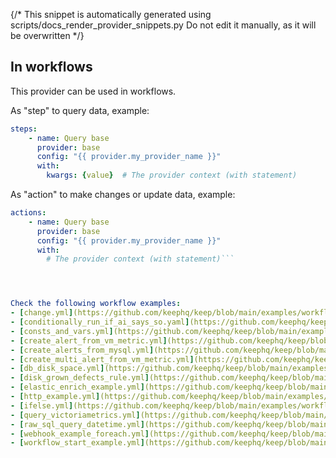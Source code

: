 {/* This snippet is automatically generated using scripts/docs_render_provider_snippets.py 
Do not edit it manually, as it will be overwritten */}

## In workflows

This provider can be used in workflows.


As "step" to query data, example:
```yaml
steps:
    - name: Query base
      provider: base
      config: "{{ provider.my_provider_name }}"
      with:
        kwargs: {value}  # The provider context (with statement)
```


As "action" to make changes or update data, example:
```yaml
actions:
    - name: Query base
      provider: base
      config: "{{ provider.my_provider_name }}"
      with:
        # The provider context (with statement)```




Check the following workflow examples:
- [change.yml](https://github.com/keephq/keep/blob/main/examples/workflows/change.yml)
- [conditionally_run_if_ai_says_so.yaml](https://github.com/keephq/keep/blob/main/examples/workflows/conditionally_run_if_ai_says_so.yaml)
- [consts_and_vars.yml](https://github.com/keephq/keep/blob/main/examples/workflows/consts_and_vars.yml)
- [create_alert_from_vm_metric.yml](https://github.com/keephq/keep/blob/main/examples/workflows/create_alert_from_vm_metric.yml)
- [create_alerts_from_mysql.yml](https://github.com/keephq/keep/blob/main/examples/workflows/create_alerts_from_mysql.yml)
- [create_multi_alert_from_vm_metric.yml](https://github.com/keephq/keep/blob/main/examples/workflows/create_multi_alert_from_vm_metric.yml)
- [db_disk_space.yml](https://github.com/keephq/keep/blob/main/examples/workflows/db_disk_space.yml)
- [disk_grown_defects_rule.yml](https://github.com/keephq/keep/blob/main/examples/workflows/disk_grown_defects_rule.yml)
- [elastic_enrich_example.yml](https://github.com/keephq/keep/blob/main/examples/workflows/elastic_enrich_example.yml)
- [http_example.yml](https://github.com/keephq/keep/blob/main/examples/workflows/http_example.yml)
- [ifelse.yml](https://github.com/keephq/keep/blob/main/examples/workflows/ifelse.yml)
- [query_victoriametrics.yml](https://github.com/keephq/keep/blob/main/examples/workflows/query_victoriametrics.yml)
- [raw_sql_query_datetime.yml](https://github.com/keephq/keep/blob/main/examples/workflows/raw_sql_query_datetime.yml)
- [webhook_example_foreach.yml](https://github.com/keephq/keep/blob/main/examples/workflows/webhook_example_foreach.yml)
- [workflow_start_example.yml](https://github.com/keephq/keep/blob/main/examples/workflows/workflow_start_example.yml)

